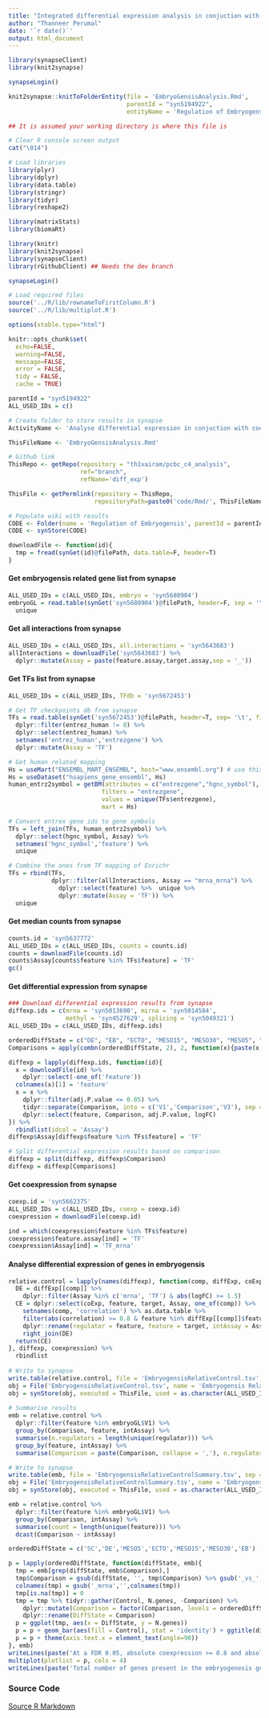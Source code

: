 ```yaml
---
title: "Integrated differential expression analysis in conjuction with coexpression at any differentiation states"
author: "Thanneer Perumal"
date: '`r date()`'
output: html_document
---
```

```r
library(synapseClient)
library(knit2synapse)

synapseLogin()

knit2synapse::knitToFolderEntity(file = 'EmbryoGensisAnalysis.Rmd',
                                 parentId = "syn5194922",
                                 entityName = 'Regulation of Embryogensis')
```

```r
## It is assumed your working directory is where this file is

# Clear R console screen output
cat("\014")

# Load libraries
library(plyr)
library(dplyr)
library(data.table)
library(stringr)
library(tidyr)
library(reshape2)

library(matrixStats)
library(biomaRt)

library(knitr)
library(knit2synapse)
library(synapseClient)
library(rGithubClient) ## Needs the dev branch

synapseLogin()

# Load required files
source('../R/lib/rownameToFirstColumn.R')
source('../R/lib/multiplot.R')

options(xtable.type="html")

knitr::opts_chunk$set(
  echo=FALSE,
  warning=FALSE,
  message=FALSE,
  error = FALSE,
  tidy = FALSE,
  cache = TRUE)
```

```r
parentId = "syn5194922"
ALL_USED_IDs = c()

# Create folder to store results in synapse
ActivityName <- 'Analyse differential expression in conjuction with coexpression between assays'

ThisFileName <- 'EmbryoGensisAnalysis.Rmd'

# Github link
ThisRepo <- getRepo(repository = "th1vairam/pcbc_c4_analysis", 
                    ref="branch", 
                    refName='diff_exp')

ThisFile <- getPermlink(repository = ThisRepo,
                        repositoryPath=paste0('code/Rmd/', ThisFileName))    

# Populate wiki with results
CODE <- Folder(name = 'Regulation of Embryogensis', parentId = parentId)
CODE <- synStore(CODE)
```

```r
downloadFile <- function(id){
  tmp = fread(synGet(id)@filePath, data.table=F, header=T)
}
```

#### Get embryogensis related gene list from synapse
```r
ALL_USED_IDs = c(ALL_USED_IDs, embryo = 'syn5680904')
embryoGL = read.table(synGet('syn5680904')@filePath, header=F, sep = '\n') %>%
  unique
```

#### Get all interactions from synapse
```r
ALL_USED_IDs = c(ALL_USED_IDs, all.interactions = 'syn5643683')
allInteractions = downloadFile('syn5643683') %>%
  dplyr::mutate(Assay = paste(feature.assay,target.assay,sep = '_'))
```

#### Get TFs list from synapse
```r
ALL_USED_IDs = c(ALL_USED_IDs, TFdb = 'syn5672453')

# Get TF checkpoints db from synapse
TFs = read.table(synGet('syn5672453')@filePath, header=T, sep= '\t', fill = TRUE) %>%
  dplyr::filter(entrez_human != 0) %>%
  dplyr::select(entrez_human) %>%
  setnames('entrez_human','entrezgene') %>%
  dplyr::mutate(Assay = 'TF')

# Get human related mapping
Hs = useMart("ENSEMBL_MART_ENSEMBL", host="www.ensembl.org") # use this one when biomart.org is down
Hs = useDataset("hsapiens_gene_ensembl", Hs)
human_entrz2symbol = getBM(attributes = c("entrezgene","hgnc_symbol"),
                          filters = "entrezgene",                         
                          values = unique(TFs$entrezgene),
                          mart = Hs)

# Convert entrex gene ids to gene symbols
TFs = left_join(TFs, human_entrz2symbol) %>%
  dplyr::select(hgnc_symbol, Assay) %>%
  setnames('hgnc_symbol','feature') %>%
  unique

# Combine the ones from TF mapping of Enrichr
TFs = rbind(TFs,
            dplyr::filter(allInteractions, Assay == "mrna_mrna") %>%
              dplyr::select(feature) %>%  unique %>%
              dplyr::mutate(Assay = 'TF')) %>%
  unique
```

#### Get median counts from synapse
```r
counts.id = 'syn5637772'
ALL_USED_IDs = c(ALL_USED_IDs, counts = counts.id)
counts = downloadFile(counts.id)
counts$Assay[counts$feature %in% TFs$feature] = 'TF'
gc()
```

#### Get differential expression from synapse
```r
### Download differential expression results from synapse
diffexp.ids = c(mrna = 'syn5013690', mirna = 'syn5014584', 
                methyl = 'syn4527629', splicing = 'syn5049321')
ALL_USED_IDs = c(ALL_USED_IDs, diffexp.ids)

orderedDiffState = c("DE", "EB", "ECTO", "MESO15", "MESO30", "MESO5", "SC")
Comparisons = apply(combn(orderedDiffState, 2), 2, function(x){paste(x, collapse = '_vs_')})

diffexp = lapply(diffexp.ids, function(id){
  x = downloadFile(id) %>%
    dplyr::select(-one_of('feature'))
  colnames(x)[1] = 'feature'
  x = x %>%
    dplyr::filter(adj.P.value <= 0.05) %>%
    tidyr::separate(Comparison, into = c('V1','Comparison','V3'), sep = '\\__') %>%
    dplyr::select(feature, Comparison, adj.P.value, logFC) 
}) %>% 
  rbindlist(idcol = 'Assay') 
diffexp$Assay[diffexp$feature %in% TFs$feature] = 'TF'

# Split differential expression results based on comparison
diffexp = split(diffexp, diffexp$Comparison)
diffexp = diffexp[Comparisons]
```

#### Get coexpression from synapse
```r
coexp.id = 'syn5662375'
ALL_USED_IDs = c(ALL_USED_IDs, coexp = coexp.id)
coexpression = downloadFile(coexp.id)

ind = which(coexpression$feature %in% TFs$feature)
coexpression$feature.assay[ind] = 'TF'
coexpression$Assay[ind] = 'TF_mrna'
```

#### Analyse differential expression of genes in embryogensis
```r
relative.control = lapply(names(diffexp), function(comp, diffExp, coExp){
  DE = diffExp[[comp]] %>%
    dplyr::filter(Assay %in% c('mrna', 'TF') & abs(logFC) >= 1.5) 
  CE = dplyr::select(coExp, feature, target, Assay, one_of(comp)) %>%
    setnames(comp, 'correlation') %>% as.data.table %>%
    filter(abs(correlation) >= 0.8 & feature %in% diffExp[[comp]]$feature & target %in% DE$feature) %>%
    dplyr::rename(regulator = feature, feature = target, intAssay = Assay) %>%
    right_join(DE)
  return(CE)
}, diffexp, coexpression) %>% 
  rbindlist
    
# Write to synapse
write.table(relative.control, file = 'EmbryogensisRelativeControl.tsv', sep = '\t', row.names=F, quote=F)
obj = File('EmbryogensisRelativeControl.tsv', name = 'Embryogensis Relative Control', parentId = CODE$properties$id)
obj = synStore(obj, executed = ThisFile, used = as.character(ALL_USED_IDs), activityName = ActivityName)
  
# Summarise results
emb = relative.control %>% 
  dplyr::filter(feature %in% embryoGL$V1) %>%
  group_by(Comparison, feature, intAssay) %>% 
  summarise(n.regulators = length(unique(regulator))) %>% 
  group_by(feature, intAssay) %>% 
  summarise(Comparison = paste(Comparison, collapse = ','), n.regulators = paste(n.regulators, collapse = ','))

# Write to synapse
write.table(emb, file = 'EmbryogensisRelativeControlSummary.tsv', sep = '\t', row.names=F, quote=F)
obj = File('EmbryogensisRelativeControlSummary.tsv', name = 'Embryogensis Relative Control Summary', parentId = CODE$properties$id)
obj = synStore(obj, executed = ThisFile, used = as.character(ALL_USED_IDs), activityName = ActivityName)
```

```r
emb = relative.control %>% 
  dplyr::filter(feature %in% embryoGL$V1) %>%
  group_by(Comparison, intAssay) %>%
  summarise(count = length(unique(feature))) %>%
  dcast(Comparison ~ intAssay)

orderedDiffState = c('SC','DE','MESO5','ECTO','MESO15','MESO30','EB')

p = lapply(orderedDiffState, function(diffState, emb){
  tmp = emb[grep(diffState, emb$Comparison),]
  tmp$Comparison = gsub(diffState, '', tmp$Comparison) %>% gsub('_vs_','',.)
  colnames(tmp) = gsub('_mrna','',colnames(tmp))
  tmp[is.na(tmp)] = 0
  tmp = tmp %>% tidyr::gather(Control, N.genes, -Comparison) %>%
    dplyr::mutate(Comparison = factor(Comparison, levels = orderedDiffState)) %>%
    dplyr::rename(DiffState = Comparison)
  p = ggplot(tmp, aes(x = DiffState, y = N.genes))
  p = p + geom_bar(aes(fill = Control), stat = 'identity') + ggtitle(diffState) 
  p = p + theme(axis.text.x = element_text(angle=90))
}, emb)
writeLines(paste('At a FDR 0.05, absolute coexpression >= 0.8 and absolute logFC for mrna >= 1.5'))
multiplot(plotlist = p, cols = 4)
writeLines(paste('Total number of genes present in the embryogenesis gene sets are', length(embryoGL$V1)))
```

### Source Code
[Source R Markdown](`r ThisFile`)